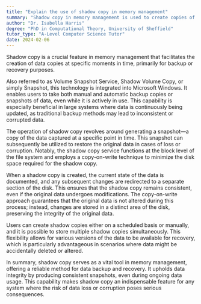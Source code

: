 ```yaml
---
title: "Explain the use of shadow copy in memory management"
summary: "Shadow copy in memory management is used to create copies of data at specific points in time for backup or recovery purposes."
author: "Dr. Isabella Harris"
degree: "PhD in Computational Theory, University of Sheffield"
tutor_type: "A-Level Computer Science Tutor"
date: 2024-02-06
---
```


Shadow copy is a crucial feature in memory management that facilitates the creation of data copies at specific moments in time, primarily for backup or recovery purposes.

Also referred to as Volume Snapshot Service, Shadow Volume Copy, or simply Snapshot, this technology is integrated into Microsoft Windows. It enables users to take both manual and automatic backup copies or snapshots of data, even while it is actively in use. This capability is especially beneficial in large systems where data is continuously being updated, as traditional backup methods may lead to inconsistent or corrupted data.

The operation of shadow copy revolves around generating a snapshot—a copy of the data captured at a specific point in time. This snapshot can subsequently be utilized to restore the original data in cases of loss or corruption. Notably, the shadow copy service functions at the block level of the file system and employs a copy-on-write technique to minimize the disk space required for the shadow copy.

When a shadow copy is created, the current state of the data is documented, and any subsequent changes are redirected to a separate section of the disk. This ensures that the shadow copy remains consistent, even if the original data undergoes modifications. The copy-on-write approach guarantees that the original data is not altered during this process; instead, changes are stored in a distinct area of the disk, preserving the integrity of the original data.

Users can create shadow copies either on a scheduled basis or manually, and it is possible to store multiple shadow copies simultaneously. This flexibility allows for various versions of the data to be available for recovery, which is particularly advantageous in scenarios where data might be accidentally deleted or altered.

In summary, shadow copy serves as a vital tool in memory management, offering a reliable method for data backup and recovery. It upholds data integrity by producing consistent snapshots, even during ongoing data usage. This capability makes shadow copy an indispensable feature for any system where the risk of data loss or corruption poses serious consequences.
    
